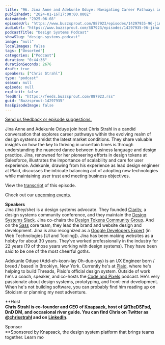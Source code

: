 ```yaml
---
title: "96. Jina Anne and Adekunle Oduye: Navigating Career Pathways in Design Systems"
publishedAt: "2024-01-16T17:00:00.000Z"
dateAdded: "2025-06-08"
episodeUrl: "https://www.buzzsprout.com/887923/episodes/14297935-96-jina-anne-and-adekunle-oduye-navigating-career-pathways-in-design-systems.mp3"
audioUrl: "https://www.buzzsprout.com/887923/episodes/14297935-96-jina-anne-and-adekunle-oduye-navigating-career-pathways-in-design-systems.mp3"
podcastTitle: "Design Systems Podcast"
showSlug: "design-systems-podcast"
image: "null"
localImages: false
tags: ["Unsorted"]
categories: ["Podcast"]
duration: "0:44:36"
durationSeconds: 2676
draft: true
speakers: ["Chris Strahl"]
type: "podcast"
season: null
episode: null
explicit: false
feedUrl: "https://feeds.buzzsprout.com/887923.rss"
guid: "Buzzsprout-14297935"
hasEpisodeImage: false
---
```

[Send us feedback or episode suggestions.](https://www.buzzsprout.com/twilio/text_messages/887923/open_sms)

Jina Anne and Adekunle Oduye join host Chris Strahl in a candid conversation that explores career pathways within the evolving realm of design systems amidst the latest market conditions. They share valuable insights on how the key to thriving in uncertain times is through understanding the nuanced dance between business language and design practice. Jina, renowned for her pioneering efforts in design tokens at Salesforce, illustrates the importance of scalability and care for user experience. Adekunle, drawing from his experience as lead design engineer at Plaid, discusses the intricate balancing act of adopting new technologies while maintaining user trust and meeting business objectives.

View the [transcript](https://docs.google.com/document/d/1rjNaoYDXKnz-LHiesgNlhPnov_FnQFZai5LnVPe8dic/edit?usp=sharing) of this episode.

Check out our [upcoming events](https://www.knapsack.cloud/events).  
  
**Speakers**  
Jina (they/she) is a design systems advocate. They founded [Clarity](https://www.clarityconf.com/), a design systems community conference, and they maintain the [Design Systems Slack](http://slack.design.systems/). Jina co-chairs the [Design Tokens Community Group](https://www.designtokens.org/). And on the [Sass](https://sass-lang.com/) core team, they lead the brand and website design and development. Jina is also recognized as a [Google Developers Expert](https://developers.google.com/community/experts) (in Web Technologies \[UI and Tooling\]). Jina has been making websites as a hobby for about 30 years. They’ve worked professionally in the industry for 22 years (19 of those years working with design systems). They have been said to be one of the most cheerful goths.  
  
Adekunle Oduye (Add-eh-koon-lay Oh-due-yay) is an UX Engineer born / breed / based in Brooklyn, New York. Currently he's at [Plaid](https://plaid.com/), where he's helping to build Threads, Plaid's official design system. Outside of work he's a coach, speaker, and co-hosts the [Code and Pixels](https://www.codeandpixels.fm/) podcast. He's very passionate about design systems, prototyping, and front-end development. When he's not building software, you can probably find him reading up on Stoicism or planning my next adventure.  
  
**Host  
**Chris Strahl is co-founder and CEO of [Knapsack](https://www.knapsack.cloud/), host of [@TheDSPod](https://twitter.com/thedspod), DnD DM, and occasional river guide. You can find Chris on Twitter as [@chrisstrahl](https://twitter.com/chrisstrahl) and on [LinkedIn](https://www.linkedin.com/in/chrisstrahl/).**  
  
Sponsor  
**Sponsored by Knapsack, the design system platform that brings teams together. Learn mo
